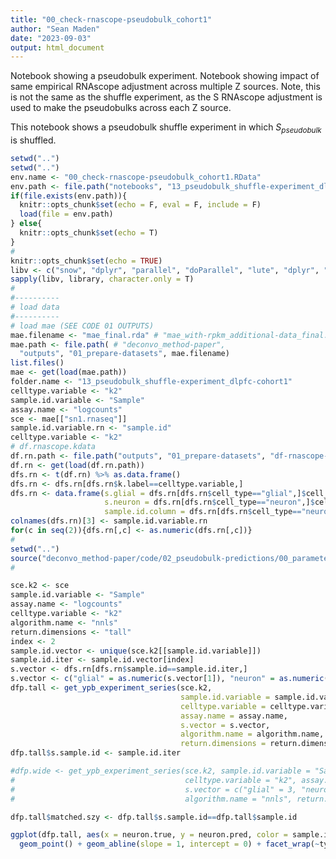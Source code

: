 ```yaml
---
title: "00_check-rnascope-pseudobulk_cohort1"
author: "Sean Maden"
date: "2023-09-03"
output: html_document
---
```


Notebook showing a pseudobulk experiment. Notebook showing impact of same 
empirical RNAscope adjustment across multiple Z sources. Note, this is not the 
same as the shuffle experiment, as the S RNAscope adjustment is used to make the 
pseudobulks across each Z source.

This notebook shows a pseudobulk shuffle experiment in which $S_{pseudobulk}$ is shuffled.

```r
setwd("..")
setwd("..")
env.name <- "00_check-rnascope-pseudobulk_cohort1.RData"
env.path <- file.path("notebooks", "13_pseudobulk_shuffle-experiment_dlpfc-cohort1", env.name)
if(file.exists(env.path)){
  knitr::opts_chunk$set(echo = F, eval = F, include = F)
  load(file = env.path)
} else{
  knitr::opts_chunk$set(echo = T)
}
# 
knitr::opts_chunk$set(echo = TRUE)
libv <- c("snow", "dplyr", "parallel", "doParallel", "lute", "dplyr", "scuttle")
sapply(libv, library, character.only = T)
# 
#----------
# load data
#----------
# load mae (SEE CODE 01 OUTPUTS)
mae.filename <- "mae_final.rda" # "mae_with-rpkm_additional-data_final.rda"
mae.path <- file.path( # "deconvo_method-paper", 
  "outputs", "01_prepare-datasets", mae.filename)
list.files()
mae <- get(load(mae.path))
folder.name <- "13_pseudobulk_shuffle-experiment_dlpfc-cohort1"
celltype.variable <- "k2"
sample.id.variable <- "Sample"
assay.name <- "logcounts"
sce <- mae[["sn1.rnaseq"]]
sample.id.variable.rn <- "sample.id"
celltype.variable <- "k2"
# df.rnascope.kdata
df.rn.path <- file.path("outputs", "01_prepare-datasets", "df-rnascope-info_cohort1.rda")
df.rn <- get(load(df.rn.path))
dfs.rn <- t(df.rn) %>% as.data.frame()
dfs.rn <- dfs.rn[dfs.rn$k.label==celltype.variable,]
dfs.rn <- data.frame(s.glial = dfs.rn[dfs.rn$cell_type=="glial",]$cell_size,
                     s.neuron = dfs.rn[dfs.rn$cell_type=="neuron",]$cell_size,
                     sample.id.column = dfs.rn[dfs.rn$cell_type=="neuron",]$sample_id)
colnames(dfs.rn)[3] <- sample.id.variable.rn
for(c in seq(2)){dfs.rn[,c] <- as.numeric(dfs.rn[,c])}
# 
setwd("..")
source("deconvo_method-paper/code/02_pseudobulk-predictions/00_parameters-pseudobulk.R")
# 
```




```r
sce.k2 <- sce
sample.id.variable <- "Sample"
assay.name <- "logcounts"
celltype.variable <- "k2"
algorithm.name <- "nnls"
return.dimensions <- "tall"
index <- 2
sample.id.vector <- unique(sce.k2[[sample.id.variable]])
sample.id.iter <- sample.id.vector[index]
s.vector <- dfs.rn[dfs.rn$sample.id==sample.id.iter,]
s.vector <- c("glial" = as.numeric(s.vector[1]), "neuron" = as.numeric(s.vector[2]))
dfp.tall <- get_ypb_experiment_series(sce.k2, 
                                      sample.id.variable = sample.id.variable,
                                      celltype.variable = celltype.variable, 
                                      assay.name = assay.name,
                                      s.vector = s.vector,
                                      algorithm.name = algorithm.name, 
                                      return.dimensions = return.dimensions)
dfp.tall$s.sample.id <- sample.id.iter

#dfp.wide <- get_ypb_experiment_series(sce.k2, sample.id.variable = "Sample", 
#                                      celltype.variable = "k2", assay.name = "logcounts",
#                                      s.vector = c("glial" = 3, "neuron" = 10),
#                                      algorithm.name = "nnls", return.dimensions = "wide")

dfp.tall$matched.szy <- dfp.tall$s.sample.id==dfp.tall$sample.id

```

```r
ggplot(dfp.tall, aes(x = neuron.true, y = neuron.pred, color = sample.id, size = matched.szy)) + 
  geom_point() + geom_abline(slope = 1, intercept = 0) + facet_wrap(~type)
```
